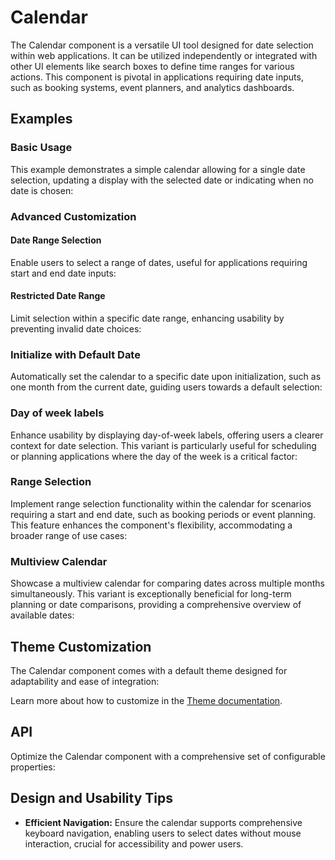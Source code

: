 
<Meta of={CalendarStories} />

# Calendar
The Calendar component is a versatile UI tool designed for date selection within web applications.
It can be utilized independently or integrated with other UI elements like search boxes to define time ranges for various actions.
This component is pivotal in applications requiring date inputs, such as booking systems, event planners, and analytics dashboards.
## Examples
### Basic Usage
This example demonstrates a simple calendar allowing for a single date selection, updating a display with the selected date or indicating when no date is chosen:
<ToggleCanvas of={CalendarStories.Simple} storybook="components-form-calendar--simple" />

### Advanced Customization
#### Date Range Selection
Enable users to select a range of dates, useful for applications requiring start and end date inputs:
<ToggleCanvas of={CalendarStories.Range} storybook="components-form-calendar--range" />

#### Restricted Date Range
Limit selection within a specific date range, enhancing usability by preventing invalid date choices:
<ToggleCanvas of={CalendarStories.MinMax} storybook="components-form-calendar--min-max" />

### Initialize with Default Date
Automatically set the calendar to a specific date upon initialization, such as one month from the current date, guiding users towards a default selection:
<ToggleCanvas of={CalendarStories.DefaultValue} storybook="components-form-calendar--default-value" />

### Day of week labels
Enhance usability by displaying day-of-week labels, offering users a clearer context for date selection. This variant is particularly useful for scheduling or planning applications where the day of the week is a critical factor:
<ToggleCanvas of={CalendarStories.WithLabels} storybook="components-form-calendar--with-labels" />

### Range Selection
Implement range selection functionality within the calendar for scenarios requiring a start and end date, such as booking periods or event planning. This feature enhances the component's flexibility, accommodating a broader range of use cases:
<ToggleCanvas of={CalendarStories.Range} storybook="components-form-calendar--range" />

### Multiview Calendar
Showcase a multiview calendar for comparing dates across multiple months simultaneously. This variant is exceptionally beneficial for long-term planning or date comparisons, providing a comprehensive overview of available dates:
<ToggleCanvas of={CalendarStories.Multiview} storybook="components-form-calendar--multiview" />

## Theme Customization
The Calendar component comes with a default theme designed for adaptability and ease of integration:
<ThemeRender theme={calendarTheme} />

Learn more about how to customize in the [Theme documentation](/docs/theme/getting-started).

## API
Optimize the Calendar component with a comprehensive set of configurable properties:
<PropsTable name="Calendar" />

## Design and Usability Tips

- **Efficient Navigation:** Ensure the calendar supports comprehensive keyboard navigation, enabling users to select dates without mouse interaction, crucial for accessibility and power users.
